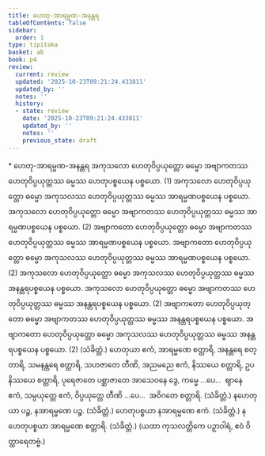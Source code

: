```yaml
---
title: ဟေတု-အာရမ္မဏ-အနန္တရ
tableOfContents: false
sidebar:
  order: 1
type: tipitaka
basket: ab
book: p4
review:
  current: review
  updated: '2025-10-23T09:21:24.433811'
  updated_by: ''
  notes: ''
  history:
  - state: review
    date: '2025-10-23T09:21:24.433811'
    updated_by: ''
    notes: ''
    previous_state: draft
---
```



<ReviewStatus review={frontmatter.review} showDetails={true} />

<HypothesisAnnotation frontmatter={frontmatter} />

<DynamicBreadcrumb />

<Paragraph type="center" book="p4">
* ဟေတု-အာရမ္မဏ-အနန္တရ
</Paragraph>

<Division number="18" book="p4" e="ch" v="39" p="571">

<Paragraph number="994" book="p4">
အကုသလော ဟေတုဝိပ္ပယုတ္တော ဓမ္မော အဗျာကတဿ ဟေတုဝိပ္ပယုတ္တဿ ဓမ္မဿ ဟေတုပစ္စယေန ပစ္စယော. (1)
</Paragraph>

<Paragraph number="995" book="p4">
အကုသလော ဟေတုဝိပ္ပယုတ္တော ဓမ္မော အကုသလဿ ဟေတုဝိပ္ပယုတ္တဿ ဓမ္မဿ အာရမ္မဏပစ္စယေန ပစ္စယော. အကုသလော ဟေတုဝိပ္ပယုတ္တော ဓမ္မော အဗျာကတဿ ဟေတုဝိပ္ပယုတ္တဿ ဓမ္မဿ အာရမ္မဏပစ္စယေန ပစ္စယော. (2)
</Paragraph>

<Paragraph number="996" book="p4">
အဗျာကတော ဟေတုဝိပ္ပယုတ္တော ဓမ္မော အဗျာကတဿ ဟေတုဝိပ္ပယုတ္တဿ ဓမ္မဿ အာရမ္မဏပစ္စယေန ပစ္စယော. အဗျာကတော ဟေတုဝိပ္ပယုတ္တော ဓမ္မော အကုသလဿ ဟေတုဝိပ္ပယုတ္တဿ ဓမ္မဿ အာရမ္မဏပစ္စယေန ပစ္စယော. (2)
</Paragraph>

<Paragraph number="997" book="p4">
အကုသလော ဟေတုဝိပ္ပယုတ္တော ဓမ္မော အကုသလဿ ဟေတုဝိပ္ပယုတ္တဿ ဓမ္မဿ အနန္တရပစ္စယေန ပစ္စယော. အကုသလော ဟေတုဝိပ္ပယုတ္တော ဓမ္မော အဗျာကတဿ ဟေတုဝိပ္ပယုတ္တဿ ဓမ္မဿ အနန္တရပစ္စယေန ပစ္စယော. (2)
</Paragraph>

<Paragraph number="998" book="p4">
အဗျာကတော ဟေတုဝိပ္ပယုတ္တော ဓမ္မော အဗျာကတဿ ဟေတုဝိပ္ပယုတ္တဿ ဓမ္မဿ အနန္တရပစ္စယေန ပစ္စယော. အဗျာကတော ဟေတုဝိပ္ပယုတ္တော ဓမ္မော အကုသလဿ ဟေတုဝိပ္ပယုတ္တဿ ဓမ္မဿ အနန္တရပစ္စယေန ပစ္စယော. (2) (သံခိတ္တံ.)
</Paragraph>

</Division>
<Division number="19" book="p4" e="ch" v="39" p="571">

<Paragraph number="999" book="p4">
ဟေတုယာ ဧကံ, အာရမ္မဏေ စတ္တာရိ, အနန္တရေ စတ္တာရိ, သမနန္တရေ စတ္တာရိ, သဟဇာတေ တီဏိ, အညမညေ ဧကံ, နိဿယေ စတ္တာရိ, ဥပနိဿယေ စတ္တာရိ, ပုရေဇာတေ ပစ္ဆာဇာတေ အာသေဝနေ ဒွေ, ကမ္မေ …ပေ…  ဈာနေ ဧကံ, သမ္ပယုတ္တေ ဧကံ, ဝိပ္ပယုတ္တေ တီဏိ …ပေ…  အဝိဂတေ စတ္တာရိ. (သံခိတ္တံ.)
</Paragraph>

<Paragraph number="1000" book="p4">
နဟေတုယာ ပဉ္စ, နအာရမ္မဏေ ပဉ္စ. (သံခိတ္တံ.)
</Paragraph>

<Paragraph number="1001" book="p4">
ဟေတုပစ္စယာ နအာရမ္မဏေ ဧကံ. (သံခိတ္တံ.)
</Paragraph>

<Paragraph number="1002" book="p4">
နဟေတုပစ္စယာ အာရမ္မဏေ စတ္တာရိ. (သံခိတ္တံ.)
</Paragraph>

<Paragraph number="1003" book="p4">
(ယထာ ကုသလတ္တိကေ ပဉှာဝါရံ, ဧဝံ ဝိတ္ထာရေတဗ္ဗံ.)
</Paragraph>
</Division>